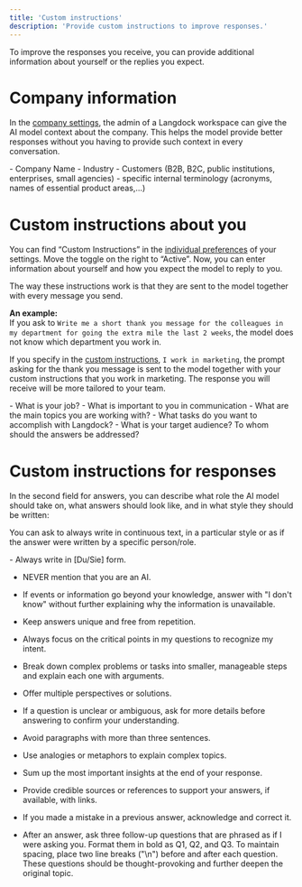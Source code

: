 ```yaml
---
title: 'Custom instructions'
description: 'Provide custom instructions to improve responses.'
---
```


To improve the responses you receive, you can provide additional information about yourself or the replies you expect.

# Company information
In the [company settings](https://platform.langdock.com/?settings=workspace&category=general), the admin of a Langdock workspace can give the AI model context about the company. This helps the model provide better responses without you having to provide such context in every conversation.

<Accordion title="Examples">
- Company Name
- Industry
- Customers (B2B, B2C, public institutions, enterprises, small agencies)
- specific internal terminology (acronyms, names of essential product areas,…)
</Accordion>


# Custom instructions about you
You can find “Custom Instructions” in the [individual preferences](https://platform.langdock.com/?settings=account&category=preferences) of your settings. Move the toggle on the right to “Active”. Now, you can enter information about yourself and how you expect the model to reply to you.

The way these instructions work is that they are sent to the model together with every message you send.

**An example:** <br />
If you ask to `Write me a short thank you message for the colleagues in my department for going the extra mile the last 2 weeks`, the model does not know which department you work in. 

If you specify in the [custom instructions](https://platform.langdock.com/?settings=account&category=preferences), `I work in marketing`, the prompt asking for the thank you message is sent to the model together with your custom instructions that you work in marketing. The response you will receive will be more tailored to your team.


<Accordion title="Examples">
- What is your job?
- What is important to you in communication
- What are the main topics you are working with?
- What tasks do you want to accomplish with Langdock?
- What is your target audience? To whom should the answers be addressed?
</Accordion>




# Custom instructions for responses
In the second field for answers, you can describe what role the AI model should take on, what answers should look like, and in what style they should be written:


You can ask to always write in continuous text, in a particular style or as if the answer were written by a specific person/role.

<Accordion title="Examples">
- Always write in [Du/Sie] form.

- NEVER mention that you are an AI.

- If events or information go beyond your knowledge, answer with "I don't know" without further explaining why the information is unavailable.

- Keep answers unique and free from repetition. 


- Always focus on the critical points in my questions to recognize my intent. 


- Break down complex problems or tasks into smaller, manageable steps and explain each one with arguments.


- Offer multiple perspectives or solutions.


- If a question is unclear or ambiguous, ask for more details before answering to confirm your understanding.


- Avoid paragraphs with more than three sentences.


- Use analogies or metaphors to explain complex topics.


- Sum up the most important insights at the end of your response.


- Provide credible sources or references to support your answers, if available, with links.


- If you made a mistake in a previous answer, acknowledge and correct it.


- After an answer, ask three follow-up questions that are phrased as if I were asking you. Format them in bold as Q1, Q2, and Q3. To maintain spacing, place two line breaks ("\n") before and after each question. These questions should be thought-provoking and further deepen the original topic.
</Accordion>




